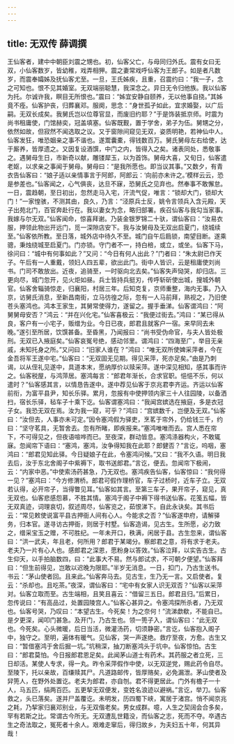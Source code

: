 ```yaml
---
---
---
```

title: 无双传 薛调撰
---



王仙客者，建中中朝臣刘震之甥也。初，仙客父亡，与母同归外氏。震有女曰无双，小仙客数岁，皆幼稚，戏弄相狎。震之妻常戏呼仙客为王郎子。如是者凡数岁，而震奉孀姊及抚仙客尤至。一旦，王氏姊疾，且重，召震约曰：“我一子，念之可知也。恨不见其婚室。无双端丽聪慧，我深念之。异日无令归他族。我以仙客为托。尔诚许我，瞑目无所恨也。”震曰：“姊宜安静自颐养，无以他事自挠。”其姊竟不痊。仙客护丧，归葬襄邓。服阕，思念：“身世孤孑如此，宜求婚娶，以广后嗣。无双长成矣。我舅氏岂以位尊官显，而废旧约耶？”于是饰装抵京师。时震为尚书租庸使，门馆赫奕，冠盖填塞。仙客既觐，置于学舍，弟子为伍。舅甥之分，依然如故，但寂然不闻选取之议。又于窗隙间窥见无双，姿质明艳，若神仙中人。仙客发狂，唯恐姻亲之事不谐也。遂鬻囊橐，得钱数百万。舅氏舅母左右给使，达于厮养，皆厚遗之。又因复设酒馔，中门之内，皆得入之矣。诸表同处，悉敬事之。遇舅母生日，市新奇以献，雕镂犀玉，以为首饰。舅母大喜，又旬日，仙客遣老妪，以求亲之事闻于舅母。舅母曰：“是我所愿也。即当议其事。”又数夕，有青衣告仙客曰：“娘子适以亲情事言于阿郎，阿郎云：‘向前亦未许之。’模样云云，恐是参差也。”仙客闻之，心气俱丧，达旦不寐，恐舅氏之见弃也。然奉事不敢懈怠。一日，震趋朝，至日初出，忽然走马入宅，汗流气促，唯言：“锁却大门，锁却大门！”一家惶骇，不测其由，良久，乃言：“泾原兵士反，姚令言领兵入含元殿，天子出苑北门，百官奔赴行在。我以妻女为念，略归部署。疾召仙客与我勾当家事。我嫁与尔无双。”仙客闻命，惊喜拜谢。乃装金银罗锦二十驮，谓仙客曰：“汝易衣服，押领此物出开远门，觅一深隙店安下。我与汝舅母及无双出启夏门，绕城续至。”仙客依所教。至日落，城外店中待久不至。城门自午后扃锁，南望目断。遂乘骢，秉烛绕城至启夏门。门亦锁。守门者不一，持白棓，或立，或坐。仙客下马，徐问曰：“城中有何事如此？”又问：“今日有何人出此？”门者曰：“朱太尉已作天子。午后有一人重戴，领妇人四五辈，欲出此门。街中人皆识，云是租庸使刘尚书。门司不敢放出。近夜，追骑至，一时驱向北去矣。”仙客失声恸哭，却归店。三更向尽，城门忽开，见火炬如昼。兵士皆持兵挺刃，传呼斩斫使出城，搜城外朝官。仙客舍辎骑惊走，归襄阳，村居三年。后知克复，京师重整，海内无事。乃入京，访舅氏消息，至新昌南街，立马彷徨之际，忽有一人马前拜，熟视之，乃旧使苍头塞鸿也。鸿本王家生，其舅常使得力，遂留之。握手垂涕。仙客谓鸿曰：“阿舅舅母安否？”鸿云：“并在兴化宅。”仙客喜极云：“我便过街去。”鸿曰：“某已得从良，客户有一小宅子，贩缯为业。今日已夜，郎君且就客户一宿。来早同去未晚。”遂引至所居，饮馔甚备。至昏黑，乃闻报曰：“尚书受伪命官，与夫人皆处极刑。无双已入掖庭矣。”仙客哀冤号绝，感动邻里。谓鸿曰：“四海至广，举目无亲戚，未知托身之所。”又问曰：“旧家人谁在？”鸿曰：“唯无双所使婢采萍者，今在金吾将军王遂中宅。”仙客曰：“无双固无见期。得见采萍，死亦足矣。”由是乃刺谒，以从侄礼见遂中，具道本末，愿纳厚价以赎采萍。遂中深见相知，感其事而许之。仙客税屋，与鸿萍居。塞鸿每言：“郎君年渐长，合求官职。悒悒不乐，何以遣时？”仙客感其言，以情恳告遂中。遂中荐见仙客于京兆君李齐运。齐运以仙客前衔，为富平县尹，知长乐驿。累月，忽报有中使押领内家三十人往园陵，以备洒扫，宿长乐驿，毡车子十乘下讫。仙客谓塞鸿曰：“我闻宫嫔选在掖庭，多是衣冠子女。我恐无双在焉。汝为我一窥，可乎？”鸿曰：“宫嫔数千，岂便及无双。”仙客曰：“汝但去，人事亦未可定。”因令塞鸿假为驿吏，烹茗于帘外，仍给钱三千，约曰：“坚守茗具，无暂舍去。忽有所睹，即疾报来。”塞鸿唯唯而去。宫人悉在帘下，不可得见之，但夜语喧哗而已。至夜深，群动皆息。塞鸿涤器构火，不敢辄寐。忽闻帘下语曰：“塞鸿，塞鸿，汝争得知我在此耶？郎健否？”言讫，呜咽，塞鸿曰：“郎君见知此驿。今日疑娘子在此，令塞鸿问候。”又曰：“我不久语。明日我去后，汝于东北舍阁子中紫褥下，取书送郎君。”言讫，便去。忽闻帘下极闹，云：“内家中恶。”中使索汤药甚急，乃无双也。塞鸿疾告仙客，仙客惊曰：“我何得一见？”塞鸿曰：“今方修渭桥。郎君可假作理桥官，车子过桥时，近车子立。无双若认得，必开帘子，当得瞥见耳。”仙客如其言。至第三车子，果开帘子，窥见，真无双也。仙客悲感怨慕，不胜其情。塞鸿于阁子中褥下得书送仙客。花笺五幅，皆无双真迹，词理哀切，叙述周尽，仙客览之，茹恨涕下。自此永诀矣。其书后云：“常见敕使说富平县古押衙人间有心人。今能求之否？”仙客遂申府，请解驿务，归本官。遂寻访古押衙，则居于村墅。仙客造谒，见古生。生所愿，必力致之，缯采宝玉之赠，不可胜纪。一年未开口，秩满，闲居于县。古生忽来，谓仙客曰：“洪一武夫，年且老，何所用？郎君于某竭分。察郎君之意，将有求于老夫。老夫乃一片有心人也。感郎君之深恩，愿粉身以答效。”仙客泣拜，以实告古生。古生仰天，以手拍脑数四，曰：“此事大不易。然与郎试求，不可朝夕便望。”仙客拜曰：“但生前得见，岂敢以迟晚为限耶。”半岁无消息。一日，扣门，乃古生送书。书云：“茅山使者回。且来此。”仙客奔马去。见古生，生乃无一言。又启使者。复云：“杀却也。且吃茶。”夜深，谓仙客曰：“宅中有女家人识无双否？”仙客以采萍对。仙客立取而至。古生端相，且笑且喜云：“借留三五日。郎君且归。”后累日，忽传说曰：“有高品过，处置园陵宫人。”仙客心甚异之。令塞鸿探所杀者，乃无双也。仙客号哭，乃叹曰：“本望古生。今死矣！为之奈何！”流涕歔欷，不能自已。是夕更深，闻叩门甚急。及开门，乃古生也。领一篼子入，谓仙客曰：“此无双也。今死矣。心头微暖，后日当活，微灌汤药，切须静密。”言讫，仙客抱入阁子中，独守之。至明，遍体有暖气。见仙客，哭一声遂绝。救疗至夜，方愈。古生又曰：“暂借塞鸿于舍后掘一坑。”坑稍深，抽刀断塞鸿头于坑中。仙客惊怕。古生曰：“郎君莫怕。今日报郎君恩足矣。此闻茅山道士有药术。其药服之者立死，三日却活。某使人专求，得一丸。昨令采萍假作中使，以无双逆党，赐此药令自尽。至陵下，托以亲故，百缣赎其尸。凡道路邮传，皆厚赂矣，必免漏泄。茅山使者及舁篼人，在野外处置讫。老夫为郎君，亦自刎。君不得更居此。门外有檐子一十人，马五匹，绢两百匹。五更挈无双便发，变姓名浪迹以避祸。”言讫，举刀。仙客救之，头已落矣。遂并尸盖覆讫。未明发，历四蜀下峡，寓居于渚宫。悄不闻京兆之耗，乃挈家归襄邓别业，与无双偕老矣。男女成群。噫，人生之契阔会合多矣，罕有若斯之比。常谓古今所无。无双遭乱世籍没，而仙客之志，死而不夺。卒遇古生之奇法取之，冤死者十余人。艰难走窜后，得归故乡，为夫妇五十年，何其异哉！